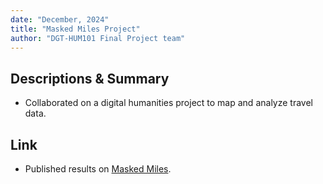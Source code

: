 ```yaml
---
date: "December, 2024"
title: "Masked Miles Project"
author: "DGT-HUM101 Final Project team"
---
```


## Descriptions & Summary
- Collaborated on a digital humanities project to map and analyze travel data.  

## Link
- Published results on [Masked Miles](https://maskedmiles.humspace.ucla.edu/).  